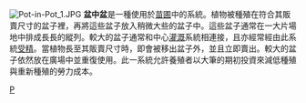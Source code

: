 [[File:Pot-in-Pot_1.JPG|thumb]]
'''盆中盆'''是一種使用於[[苗圃|苗圃]]中的系統。植物被種殖在符合其販賣尺寸的盆子裡，再將這些盆子放入稍微大些的盆子中。這些盆子通常在一大片場地中排成長長的縱列。較大的盆子通常和中心[[灌溉|灌溉]]系統相連接，且亦經常經由此系統[[受精|受精]]。當植物長至其販賣尺寸時，即會被移出盆子外，並且立即賣出。較大的盆子依然放在廣場中並重復使用。此一系統允許養殖者以大筆的期初投資來減低種殖與重新種殖的勞力成本。

[[Category:園藝學|P]]


{{horticulture-stub}}